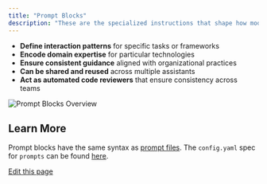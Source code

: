 ```yaml
---
title: "Prompt Blocks"
description: "These are the specialized instructions that shape how models respond:"
---
```


* **Define interaction patterns** for specific tasks or frameworks
* **Encode domain expertise** for particular technologies
* **Ensure consistent guidance** aligned with organizational practices
* **Can be shared and reused** across multiple assistants
* **Act as automated code reviewers** that ensure consistency across teams

![Prompt Blocks Overview](/images/customization/images/prompts-blocks-overview-17194d870840576f9a0dde548f2c70ec.png)

## Learn More[​](#learn-more "Direct link to Learn More")

Prompt blocks have the same syntax as [prompt files](/customization/prompts). The `config.yaml` spec for `prompts` can be found [here](/reference#prompts).

[Edit this page](https://github.com/continuedev/continue/tree/main/docs/docs/customization/prompts.mdx)
